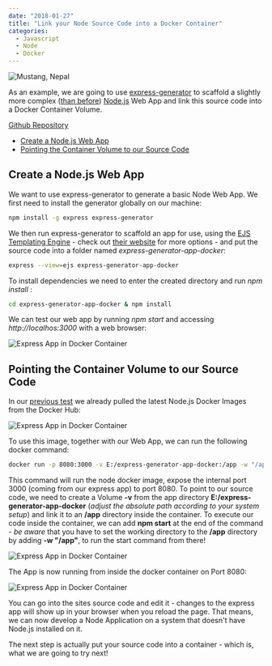 ```yaml
---
date: "2018-01-27"
title: "Link your Node Source Code into a Docker Container"
categories:
  - Javascript
  - Node
  - Docker
---
```


![Mustang, Nepal](./photo-15328436920_ac881c4b7f_o.png)

As an example, we are going to use [express-generator](https://expressjs.com/en/starter/generator.html) to scaffold a slightly more complex ([than before](https://github.com/mpolinowski/node-express-docker-starter)) [Node.js](https://nodejs.org) Web App and link this source code into a Docker Container Volume.

[Github Repository](https://github.com/mpolinowski/express-generator-app-docker)

<!-- TOC -->

- [Create a Node.js Web App](#Create-a-Nodejs-Web-App)
- [Pointing the Container Volume to our Source Code](#Pointing-the-Container-Volume-to-our-Source-Code)

<!-- /TOC -->


## Create a Node.js Web App

We want to use express-generator to generate a basic Node Web App. We first need to install the generator globally on our machine:


```bash
npm install -g express express-generator
```

We then run express-generator to scaffold an app for use, using the [EJS Templating Engine](http://ejs.co) - check out [their website](https://expressjs.com/en/starter/generator.html) for more options - and put the source code into a folder named _express-generator-app-docker_:


```bash
express --view=ejs express-generator-app-docker
```

To install dependencies we need to enter the created directory and run _npm install_ :

```bash
cd express-generator-app-docker & npm install
```

We can test our web app by running _npm start_ and accessing _http://localhos:3000_ with a web browser:


![Express App in Docker Container](./express-docker_01.png)


## Pointing the Container Volume to our Source Code

In our [previous test](https://github.com/mpolinowski/node-express-docker-starter) we already pulled the latest Node.js Docker Images from the Docker Hub:


![Express App in Docker Container](./express-docker_02.png)


To use this image, together with our Web App, we can run the following docker command:


```bash
docker run -p 8080:3000 -v E:/express-generator-app-docker:/app -w "/app" node npm start
```

This command will run the node docker image, expose the internal port 3000 (coming from our express app) to port 8080. To point to our source code, we need to create a Volume __-v__ from the app directory __E:/express-generator-app-docker__ (_adjust the absolute path according to your system setup_) and link it to an __/app__ directory inside the container. To execute our code inside the container, we can add __npm start__ at the end of the command - _be aware_ that you have to set the working directory to the __/app__ directory by adding __-w "/app"__, to run the start command from there!


![Express App in Docker Container](./express-docker_03.png)


The App is now running from inside the docker container on Port 8080:


![Express App in Docker Container](./express-docker_04.png)


You can go into the sites source code and edit it - changes to the express app will show up in your browser when you reload the page. That means, we can now develop a Node Application on a system that doesn't have Node.js installed on it.


The next step is actually put your source code into a container - which is, what we are going to try next!